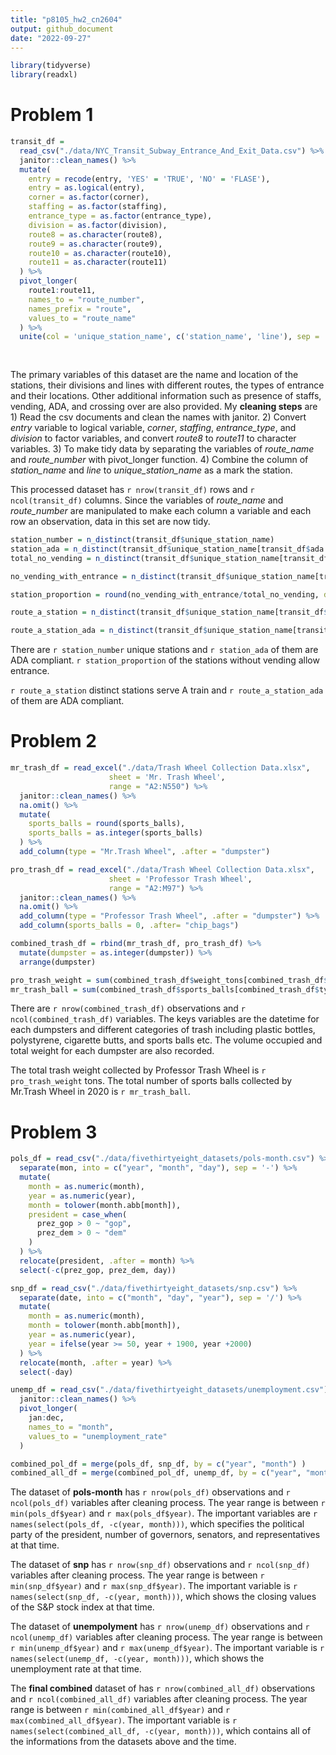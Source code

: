 ```yaml
---
title: "p8105_hw2_cn2604"
output: github_document
date: "2022-09-27"
---
```


```r
library(tidyverse)
library(readxl)
```
# Problem 1
```r
transit_df = 
  read_csv("./data/NYC_Transit_Subway_Entrance_And_Exit_Data.csv") %>% 
  janitor::clean_names() %>% 
  mutate(
    entry = recode(entry, 'YES' = 'TRUE', 'NO' = 'FLASE'),
    entry = as.logical(entry),
    corner = as.factor(corner),
    staffing = as.factor(staffing),
    entrance_type = as.factor(entrance_type),
    division = as.factor(division),
    route8 = as.character(route8),
    route9 = as.character(route9),
    route10 = as.character(route10),
    route11 = as.character(route11)
  ) %>% 
  pivot_longer(
    route1:route11,
    names_to = "route_number",
    names_prefix = "route",
    values_to = "route_name"
  ) %>% 
  unite(col = 'unique_station_name', c('station_name', 'line'), sep = ' ')
  
  
```
The primary variables of this dataset are the name and location of the stations, their divisions and lines with different routes, the types of entrance and their locations. Other additional information such as presence of staffs, vending, ADA, and crossing over are also provided.
My __cleaning steps__ are 
1) Read the csv documents and clean the names with janitor.
2) Convert _entry_ variable to logical variable, _corner_, _staffing_, _entrance_type_, and _division_ to factor variables, and convert _route8_ to _route11_ to character variables.
3) To make tidy data by separating the variables of _route_name_ and _route_number_ with pivot_longer function.
4) Combine the column of _station_name_ and _line_ to _unique_station_name_ as a mark the station.

This processed dataset has `r nrow(transit_df)` rows and `r ncol(transit_df)` columns. Since the variables of  _route_name_ and _route_number_ are manipulated to make each column a variable and each row an observation, data in this set are now tidy. 

```r
station_number = n_distinct(transit_df$unique_station_name)
station_ada = n_distinct(transit_df$unique_station_name[transit_df$ada == TRUE])
total_no_vending = n_distinct(transit_df$unique_station_name[transit_df$vending == 'NO'])

no_vending_with_entrance = n_distinct(transit_df$unique_station_name[transit_df$vending == 'NO' & transit_df$entry == TRUE])

station_proportion = round(no_vending_with_entrance/total_no_vending, digits = 2)

route_a_station = n_distinct(transit_df$unique_station_name[transit_df$route_name == 'A'])

route_a_station_ada = n_distinct(transit_df$unique_station_name[transit_df$route_name == 'A' & transit_df$ada == TRUE])
```

There are `r station_number` unique stations and `r station_ada` of them are ADA compliant. `r station_proportion` of the stations without vending allow entrance.

`r route_a_station` distinct stations serve A train and `r route_a_station_ada` of them are ADA compliant.

# Problem 2

```r
mr_trash_df = read_excel("./data/Trash Wheel Collection Data.xlsx",
                      sheet = 'Mr. Trash Wheel',
                      range = "A2:N550") %>% 
  janitor::clean_names() %>% 
  na.omit() %>% 
  mutate(
    sports_balls = round(sports_balls),
    sports_balls = as.integer(sports_balls)
  ) %>% 
  add_column(type = "Mr.Trash Wheel", .after = "dumpster")

pro_trash_df = read_excel("./data/Trash Wheel Collection Data.xlsx",
                      sheet = 'Professor Trash Wheel',
                      range = "A2:M97") %>% 
  janitor::clean_names() %>% 
  na.omit() %>% 
  add_column(type = "Professor Trash Wheel", .after = "dumpster") %>% 
  add_column(sports_balls = 0, .after= "chip_bags")

combined_trash_df = rbind(mr_trash_df, pro_trash_df) %>% 
  mutate(dumpster = as.integer(dumpster)) %>% 
  arrange(dumpster)

pro_trash_weight = sum(combined_trash_df$weight_tons[combined_trash_df$type == "Professor Trash Wheel"])
mr_trash_ball = sum(combined_trash_df$sports_balls[combined_trash_df$type == "Mr.Trash Wheel" & combined_trash_df$year == 2020])
```
There are `r nrow(combined_trash_df)` observations and `r ncol(combined_trash_df)` variables. The keys variables are the datetime for each dumpsters and different categories of trash including plastic bottles, polystyrene, cigarette butts, and sports balls etc. The volume occupied and total weight for each dumpster are also recorded. 

The total trash weight collected by Professor Trash Wheel is `r pro_trash_weight` tons. The total number of sports balls collected by Mr.Trash Wheel in 2020 is `r mr_trash_ball`.

# Problem 3

```r
pols_df = read_csv("./data/fivethirtyeight_datasets/pols-month.csv") %>% 
  separate(mon, into = c("year", "month", "day"), sep = '-') %>% 
  mutate(
    month = as.numeric(month),
    year = as.numeric(year),
    month = tolower(month.abb[month]),
    president = case_when(
      prez_gop > 0 ~ "gop",
      prez_dem > 0 ~ "dem"
    )
  ) %>% 
  relocate(president, .after = month) %>% 
  select(-c(prez_gop, prez_dem, day))

snp_df = read_csv("./data/fivethirtyeight_datasets/snp.csv") %>% 
  separate(date, into = c("month", "day", "year"), sep = '/') %>% 
  mutate(
    month = as.numeric(month),
    month = tolower(month.abb[month]),
    year = as.numeric(year),
    year = ifelse(year >= 50, year + 1900, year +2000)
  ) %>% 
  relocate(month, .after = year) %>% 
  select(-day)

unemp_df = read_csv("./data/fivethirtyeight_datasets/unemployment.csv") %>% 
  janitor::clean_names() %>%
  pivot_longer(
    jan:dec,
    names_to = "month",
    values_to = "unemployment_rate"
  )

combined_pol_df = merge(pols_df, snp_df, by = c("year", "month") )
combined_all_df = merge(combined_pol_df, unemp_df, by = c("year", "month"))
```
The dataset of __pols-month__ has `r nrow(pols_df)` observations and `r ncol(pols_df)` variables after cleaning process. The year range is between `r min(pols_df$year)` and `r max(pols_df$year)`. The important variables are `r names(select(pols_df, -c(year, month)))`, which specifies the political party of the president, number of governors, senators, and representatives at that time.

The dataset of __snp__ has `r nrow(snp_df)` observations and `r ncol(snp_df)` variables after cleaning process. The year range is between `r min(snp_df$year)` and `r max(snp_df$year)`. The important variable is `r names(select(snp_df, -c(year, month)))`, which shows the closing values of the S&P stock index at that time.

The dataset of __unempolyment__ has `r nrow(unemp_df)` observations and `r ncol(unemp_df)` variables after cleaning process. The year range is between `r min(unemp_df$year)` and `r max(unemp_df$year)`. The important variable is `r names(select(unemp_df, -c(year, month)))`, which shows the unemployment rate at that time.

The __final combined__ dataset of has `r nrow(combined_all_df)` observations and `r ncol(combined_all_df)` variables after cleaning process. The year range is between `r min(combined_all_df$year)` and `r max(combined_all_df$year)`. The important variable is `r names(select(combined_all_df, -c(year, month)))`, which contains all of the informations from the datasets above and the time.

